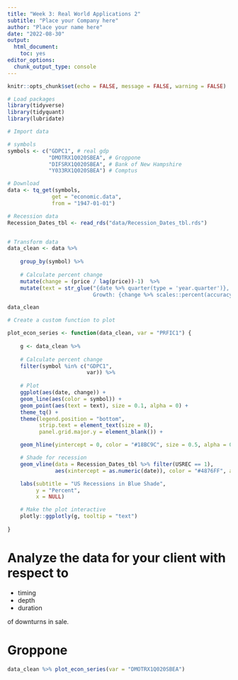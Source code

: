 ```yaml
---
title: "Week 3: Real World Applications 2"
subtitle: "Place your Company here"
author: "Place your name here"
date: "2022-08-30"
output: 
  html_document: 
    toc: yes
editor_options: 
  chunk_output_type: console
---
```


```r
knitr::opts_chunk$set(echo = FALSE, message = FALSE, warning = FALSE)

# Load packages
library(tidyverse)
library(tidyquant)
library(lubridate)
```

```r
# Import data

# symbols
symbols <- c("GDPC1", # real gdp
             "DMOTRX1Q020SBEA", # Groppone
             "DIFSRX1Q020SBEA", # Bank of New Hampshire
             "Y033RX1Q020SBEA") # Comptus

# Download
data <- tq_get(symbols, 
              get = "economic.data",
              from = "1947-01-01")

# Recession data
Recession_Dates_tbl <- read_rds("data/Recession_Dates_tbl.rds")


# Transform data
data_clean <- data %>%
    
    group_by(symbol) %>%
    
    # Calculate percent change
    mutate(change = (price / lag(price))-1)  %>%
    mutate(text = str_glue("{date %>% quarter(type = 'year.quarter')},
                           Growth: {change %>% scales::percent(accuracy = 0.1)}"))

data_clean
```



```r
# Create a custom function to plot

plot_econ_series <- function(data_clean, var = "PRFIC1") {
    
    g <- data_clean %>%
    
    # Calculate percent change
    filter(symbol %in% c("GDPC1", 
                         var)) %>%
    
    # Plot
    ggplot(aes(date, change)) +
    geom_line(aes(color = symbol)) +
    geom_point(aes(text = text), size = 0.1, alpha = 0) +
    theme_tq() +
    theme(legend.position = "bottom",
          strip.text = element_text(size = 8),
          panel.grid.major.y = element_blank()) +

    geom_hline(yintercept = 0, color = "#18BC9C", size = 0.5, alpha = 0.7) +

    # Shade for recession
    geom_vline(data = Recession_Dates_tbl %>% filter(USREC == 1),
               aes(xintercept = as.numeric(date)), color = "#4876FF", alpha = 0.3) +

    labs(subtitle = "US Recessions in Blue Shade",
         y = "Percent",
         x = NULL)

    # Make the plot interactive 
    plotly::ggplotly(g, tooltip = "text")
    
}

```



# Analyze the data for your client with respect to

* timing 
* depth
* duration

of downturns in sale.

# Groppone

```r
data_clean %>% plot_econ_series(var = "DMOTRX1Q020SBEA")
```

